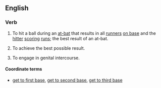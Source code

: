 ==English==

===Verb===
{{head|en|verb|head=[[hit]] a [[home]] [[run]]}}
# {{context|baseball}} To hit a ball during an [[at-bat]] that results in all [[runners]] [[on base]] and the [[hitter]] [[scoring]] [[runs]]; the best result of an at-bat.
# {{context|figuratively}} To achieve the best possible result.
# To engage in genital intercourse.

====Coordinate terms====
* {{sense|to engage in genital intercourse}} [[get to first base]], [[get to second base]], [[get to third base]]